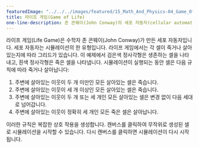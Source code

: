 ```yaml
---
featuredImage: "../../../images/featured/15_Math_And_Physics-04_Game_Of_Life-thumbnail.png"
title: 라이프 게임(Game of Life)
one-line-description: 존 콘웨이(John Conway)의 세포 자동자(cellular automation)를 재현합니다.
---
```


라이프 게임(Life Game)은 수학자 존 콘웨이(John Conway)가 만든 세포 자동자입니다. 
세포 자동자는 시뮬레이션의 한 유형입니다. 
라이프 게임에서는 각 셀이 죽거나 살아 있는지에 따라 그리드가 있습니다. 
이 예제에서 검은색 정사각형은 생존하는 셀을 나타내고, 흰색 정사각형은 죽은 셀을 나타냅니다. 
시뮬레이션이 실행되는 동안 셀은 다음 규칙에 따라 죽거나 살아납니다:

<ol>
 <li>주변에 살아있는 이웃이 두 개 미만인 모든 살아있는 셀은 죽습니다.</li>
 <li>주변에 살아있는 이웃이 세 개 이상인 모든 살아있는 셀은 죽습니다.</li>
 <li>주변에 살아있는 이웃이 두 개 또는 세 개인 모든 살아있는 셀은 변경 없이 다음 세대로 넘어갑니다.</li>
 <li>주변에 살아있는 이웃이 정확히 세 개인 모든 죽은 셀은 살아납니다.</li>
</ol>
이러한 규칙은 복잡한 상호 작용을 생성합니다. 
캔버스를 클릭하여 무작위로 생성된 셀로 시뮬레이션을 시작할 수 있습니다. 
다시 캔버스를 클릭하면 시뮬레이션이 다시 시작됩니다.